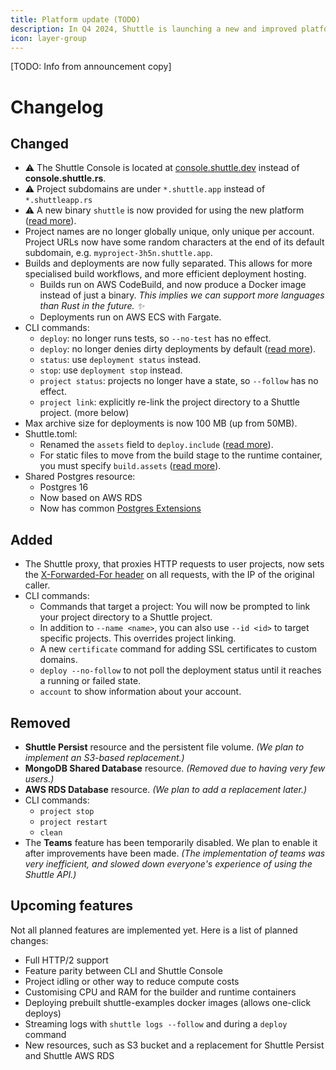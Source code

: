 ```yaml
---
title: Platform update (TODO)
description: In Q4 2024, Shuttle is launching a new and improved platform
icon: layer-group
---
```


[TODO: Info from announcement copy]

# Changelog

## Changed

- ⚠️ The Shuttle Console is located at [console.shuttle.dev](https://console.shuttle.dev/) instead of **console.shuttle.rs**.
- ⚠️ Project subdomains are under `*.shuttle.app` instead of `*.shuttleapp.rs`
- ⚠️ A new binary `shuttle` is now provided for using the new platform ([read more](/getting-started/installation)).
- Project names are no longer globally unique, only unique per account. Project URLs now have some random characters at the end of its default subdomain, e.g. `myproject-3h5n.shuttle.app`.
- Builds and deployments are now fully separated. This allows for more specialised build workflows, and more efficient deployment hosting.
  - Builds run on AWS CodeBuild, and now produce a Docker image instead of just a binary. *This implies we can support more languages than Rust in the future. ✨*
  - Deployments run on AWS ECS with Fargate.
- CLI commands:
  - `deploy`: no longer runs tests, so `--no-test` has no effect.
  - `deploy`: no longer denies dirty deployments by default ([read more](/docs/files#block-dirty-deployments)).
  - `status`: use `deployment status` instead.
  - `stop`: use `deployment stop` instead.
  - `project status`: projects no longer have a state, so `--follow` has no effect.
  - `project link`: explicitly re-link the project directory to a Shuttle project. (more below)
- Max archive size for deployments is now 100 MB (up from 50MB).
- Shuttle.toml:
  - Renamed the `assets` field to `deploy.include` ([read more](/docs/files#include-ignored-files)).
  - For static files to move from the build stage to the runtime container, you must specify `build.assets` ([read more](/docs/files#build-assets)).
- Shared Postgres resource:
  - Postgres 16
  - Now based on AWS RDS
  - Now has common [Postgres Extensions](https://docs.aws.amazon.com/AmazonRDS/latest/PostgreSQLReleaseNotes/postgresql-extensions.html#postgresql-extensions-16x)

## Added

- The Shuttle proxy, that proxies HTTP requests to user projects, now sets the [X-Forwarded-For header](https://developer.mozilla.org/en-US/docs/Web/HTTP/Headers/X-Forwarded-For) on all requests, with the IP of the original caller.
- CLI commands:
  - Commands that target a project: You will now be prompted to link your project directory to a Shuttle project.
  - In addition to `--name <name>`, you can also use `--id <id>` to target specific projects. This overrides project linking.
  - A new `certificate` command for adding SSL certificates to custom domains.
  - `deploy --no-follow` to not poll the deployment status until it reaches a running or failed state.
  - `account` to show information about your account.

## Removed

- **Shuttle Persist** resource and the persistent file volume. *(We plan to implement an S3-based replacement.)*
- **MongoDB Shared Database** resource. *(Removed due to having very few users.)*
- **AWS RDS Database** resource. *(We plan to add a replacement later.)*
- CLI commands:
  - `project stop`
  - `project restart`
  - `clean`
- The **Teams** feature has been temporarily disabled. We plan to enable it after improvements have been made. *(The implementation of teams was very inefficient, and slowed down everyone's experience of using the Shuttle API.)*

## Upcoming features

Not all planned features are implemented yet. Here is a list of planned changes:

- Full HTTP/2 support
- Feature parity between CLI and Shuttle Console
- Project idling or other way to reduce compute costs
- Customising CPU and RAM for the builder and runtime containers
- Deploying prebuilt shuttle-examples docker images (allows one-click deploys)
- Streaming logs with `shuttle logs --follow` and during a `deploy` command
- New resources, such as S3 bucket and a replacement for Shuttle Persist and Shuttle AWS RDS

